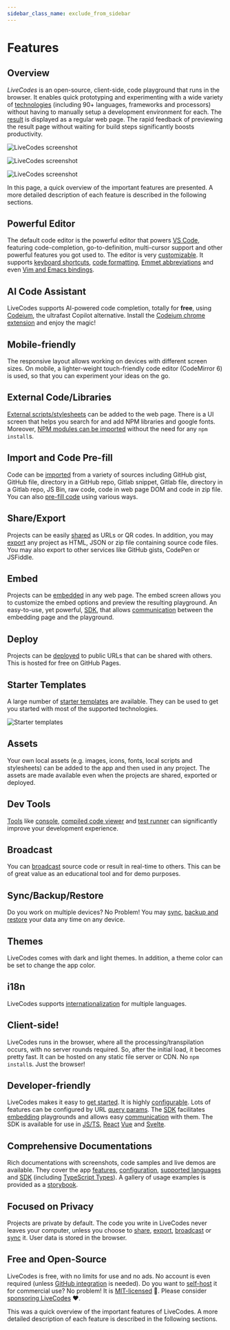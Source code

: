 ```yaml
---
sidebar_class_name: exclude_from_sidebar
---
```


# Features

## Overview

_LiveCodes_ is an open-source, client-side, code playground that runs in the browser. It enables quick prototyping and experimenting with a wide variety of [technologies](../languages/index.mdx) (including 90+ languages, frameworks and processors) without having to manually setup a development environment for each. The [result](./result.mdx) is displayed as a regular web page. The rapid feedback of previewing the result page without waiting for build steps significantly boosts productivity.

![LiveCodes screenshot](../../static/img/screenshots/features-1.jpg)

![LiveCodes screenshot](../../static/img/screenshots/features-2.jpg)

![LiveCodes screenshot](../../static/img/screenshots/features-3.jpg)

In this page, a quick overview of the important features are presented. A more detailed description of each feature is described in the following sections.

## Powerful Editor

The default code editor is the powerful editor that powers [VS Code](https://code.visualstudio.com/), featuring code-completion, go-to-definition, multi-cursor support and other powerful features you got used to. The editor is very [customizable](./editor-settings.mdx). It supports [keyboard shortcuts](./keyboard-shortcuts.mdx), [code formatting](./code-format.mdx), [Emmet abbreviations](./editor-settings.mdx#emmet) and even [Vim and Emacs bindings](./editor-settings.mdx#editor-modes).

## AI Code Assistant

LiveCodes supports AI-powered code completion, totally for **free**, using [Codeium](https://codeium.com/), the ultrafast Copilot alternative. Install the [Codeium chrome extension](https://codeium.com/chrome_tutorial) and enjoy the magic!

## Mobile-friendly

The responsive layout allows working on devices with different screen sizes. On mobile, a lighter-weight touch-friendly code editor (CodeMirror 6) is used, so that you can experiment your ideas on the go.

## External Code/Libraries

[External scripts/stylesheets](./external-resources.mdx) can be added to the web page. There is a UI screen that helps you search for and add NPM libraries and google fonts. Moreover, [NPM modules can be imported](./module-resolution.mdx) without the need for any `npm install`s.

## Import and Code Pre-fill

Code can be [imported](./import.mdx) from a variety of sources including GitHub gist, GitHub file, directory in a GitHub repo, Gitlab snippet, Gitlab file, directory in a Gitlab repo, JS Bin, raw code, code in web page DOM and code in zip file. You can also [pre-fill code](./code-prefill.mdx) using various ways.

## Share/Export

Projects can be easily [shared](./share.mdx) as URLs or QR codes. In addition, you may [export](./export.mdx) any project as HTML, JSON or zip file containing source code files. You may also export to other services like GitHub gists, CodePen or JSFiddle.

## Embed

Projects can be [embedded](./embeds.mdx) in any web page. The embed screen allows you to customize the embed options and preview the resulting playground. An easy-to-use, yet powerful, [SDK](../sdk/index.mdx), that allows [communication](../sdk/js-ts.mdx#sdk-methods) between the embedding page and the playground.

## Deploy

Projects can be [deployed](./deploy.mdx) to public URLs that can be shared with others. This is hosted for free on GitHub Pages.

## Starter Templates

A large number of [starter templates](./templates.mdx) are available. They can be used to get you started with most of the supported technologies.

![Starter templates](../../static/img/screenshots/templates-1.jpg)

## Assets

Your own local assets (e.g. images, icons, fonts, local scripts and stylesheets) can be added to the app and then used in any project. The assets are made available even when the projects are shared, exported or deployed.

## Dev Tools

[Tools](./tools-pane.mdx) like [console](./console.mdx), [compiled code viewer](./compiled-code.mdx) and [test runner](./tests.mdx) can significantly improve your development experience.

## Broadcast

You can [broadcast](./broadcast.mdx) source code or result in real-time to others. This can be of great value as an educational tool and for demo purposes.

## Sync/Backup/Restore

Do you work on multiple devices? No Problem! You may [sync](./sync.mdx), [backup and restore](./backup-restore.mdx) your data any time on any device.

## Themes

LiveCodes comes with dark and light themes. In addition, a theme color can be set to change the app color.

## i18n

LiveCodes supports [internationalization](./i18n.mdx) for multiple languages.

## Client-side!

LiveCodes runs in the browser, where all the processing/transpilation occurs, with no server rounds required. So, after the initial load, it becomes pretty fast. It can be hosted on any static file server or CDN. No `npm install`s. Just the browser!

## Developer-friendly

LiveCodes makes it easy to [get started](../getting-started.mdx). It is highly [configurable](../configuration/index.mdx). Lots of features can be configured by URL [query params](../configuration/query-params.mdx). The [SDK](../sdk/index.mdx) facilitates [embedding](./embeds.mdx) playgrounds and allows easy [communication](../sdk/js-ts.mdx#sdk-methods) with them. The SDK is available for use in [JS/TS](../sdk/js-ts.mdx), [React](../sdk/react.mdx) [Vue](../sdk/vue.mdx) and [Svelte](../sdk/svelte.mdx).

## Comprehensive Documentations

Rich documentations with screenshots, code samples and live demos are available. They cover the app [features](../features/index.mdx), [configuration](../configuration/index.mdx), [supported languages](../languages/index.mdx) and [SDK](../sdk/index.mdx) (including [TypeScript Types](../api/globals.md)). A gallery of usage examples is provided as a [storybook](pathname:///../stories).

## Focused on Privacy

Projects are private by default. The code you write in LiveCodes never leaves your computer, unless you choose to [share](./share.mdx), [export](./export.mdx), [broadcast](./broadcast.mdx) or [sync](./sync.mdx) it. User data is stored in the browser.

## Free and Open-Source

LiveCodes is free, with no limits for use and no ads.
No account is even required (unless [GitHub integration](./github-integration.mdx) is needed).
Do you want to [self-host](./self-hosting.mdx) it for commercial use? No problem! It is [MIT-licensed](../license.mdx) 🎉. Please consider [sponsoring LiveCodes](../sponsor.mdx) ❤.

This was a quick overview of the important features of LiveCodes. A more detailed description of each feature is described in the following sections.
